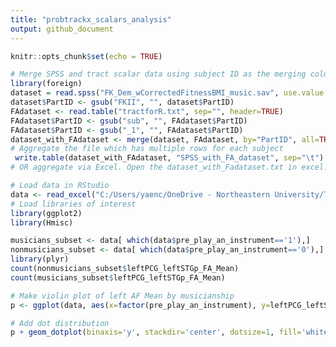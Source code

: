 ---
title: "probtrackx_scalars_analysis"
output: github_document
---

```{r setup, include=FALSE}
knitr::opts_chunk$set(echo = TRUE)
```

```{r message=FALSE, warning=FALSE}
# Merge SPSS and tract scalar data using subject ID as the merging column
library(foreign)
dataset = read.spss("FK_Dem_wCorrectedFitnessBMI_music.sav", use.value.labels=TRUE, to.data.frame=TRUE)
dataset$PartID <- gsub("FKII", "", dataset$PartID)
FAdataset <- read.table("tractforR.txt", sep="", header=TRUE)
FAdataset$PartID <- gsub("sub", "", FAdataset$PartID)
FAdataset$PartID <- gsub("_1", "", FAdataset$PartID)
dataset_with_FAdataset <- merge(dataset, FAdataset, by="PartID", all=TRUE)
# Aggregate the file which has multiple rows for each subject
 write.table(dataset_with_FAdataset, "SPSS_with_FA_dataset", sep="\t")
# OR aggregate via Excel. Open the dataset_with_Fadataset.txt in excel. To aggregate it, open a new workbook within the file (where the aggregated file will go) and click Data > Consolidate. Make sure the function is set to "Sum" and select all the cells from the original, unaggregated workbook. Click the + to add it, and check BOTH "Top row" and "Left column" (PartID should be in the left column and the top row should be the headers). Then delete the unaggregated workbook, save it in Excel, and open the excel in SPSS!

```

```{r message=FALSE, warning=FALSE}
# Load data in RStudio
data <- read_excel("C:/Users/yaenc/OneDrive - Northeastern University/THIRD YEAR/PROFESSIONAL/MIND Lab/FitKids/SPSSwithFA/Final_SPSSwithFAdata.xlsx")
# Load libraries of interest
library(ggplot2)
library(Hmisc)
```

```{r message=FALSE, warning=FALSE}
musicians_subset <- data[ which(data$pre_play_an_instrument=='1'),]
nonmusicians_subset <- data[ which(data$pre_play_an_instrument=='0'),]
library(plyr)
count(nonmusicians_subset$leftPCG_leftSTGp_FA_Mean)
count(musicians_subset$leftPCG_leftSTGp_FA_Mean)
```

```{r message=FALSE, warning=FALSE}
# Make violin plot of left AF Mean by musicianship
p <- ggplot(data, aes(x=factor(pre_play_an_instrument), y=leftPCG_leftSTGp_FA_Mean, fill=factor(pre_play_an_instrument))) + geom_violin(trim=FALSE) +ggtitle("Left Arcuate Fasciculus FA Mean By Musicianship") + xlab("Musicianship") + ylab("Left Arcuate Fasciculus FA Mean") + scale_x_discrete(labels=c('Nonmusician', 'Musician'))

# Add dot distribution
p + geom_dotplot(binaxis='y', stackdir='center', dotsize=1, fill='white') + scale_fill_manual(values=c("gray", "darkred"))  + theme(legend.position = "none", plot.title = element_text(hjust = 0.5)) 
```
